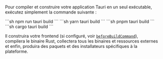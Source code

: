 
Pour compiler et construire votre application Tauri en un seul exécutable, exécutez simplement la commande suivante :

<Tabs>
<TabItem label="npm">
```sh
npm run tauri build
```
</TabItem>
<TabItem label="Yarn">
```sh
yarn tauri build
```
</TabItem>
<TabItem label="pnpm">
```sh
pnpm tauri build
```
</TabItem>
<TabItem label="Cargo">
```sh
cargo tauri build
```
</TabItem>
</Tabs>

Il construira votre frontend (si configuré, voir [`beforeBuildCommand`][beforebuildcommand]), compilera le binaire Rust, collectera tous les binaires et ressources externes et enfin, produira des paquets et des installateurs spécifiques à la plateforme.

[beforebuildcommand]: /references/v2/config#buildconfig.beforebuildcommand
